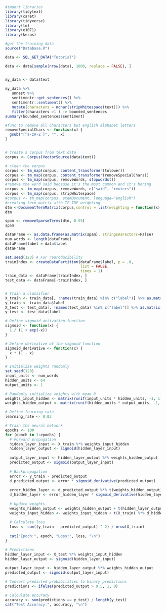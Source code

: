 ```{r}
#import libraries
library(tidytext)
library(caret)
library(tidyverse)
library(tm)
library(e1071)
library(keras)
```


```{r}
#get the training data
source("Database.R")

data <- SQL_GET_DATA("Tutorial")

data <- data[sample(nrow(data), 1000, replace = FALSE), ]


my_data <- data$text
  
my_data %>% 
   unnest %>% 
   sentimentr::get_sentences() %>% 
   sentimentr::sentiment() %>% 
   mutate(characters = nchar(stripWhitespace(text))) %>% 
   filter(characters >1 ) -> bounded_sentences 
summary(bounded_sentences$sentiment)

```


```{r}
#func to remove all characters but english alphabet letters
removeSpecialChars <- function(x) {
  gsub("[^a-zA-Z ]", "", x)
}


# Create a corpus from text data
corpus <- Corpus(VectorSource(data$text))

# clean the corpus
corpus <- tm_map(corpus, content_transformer(tolower))
corpus <- tm_map(corpus, content_transformer(removeSpecialChars))
corpus <- tm_map(corpus, removeWords, stopwords())
#remove the word said because it's the most common and it's boring
corpus <- tm_map(corpus, removeWords, c("said", "reuters"))
corpus <- tm_map(corpus, stripWhitespace)
#corpus <- tm_map(corpus, stemDocument, language="english")
#creating term matrix with TF-IDF weighting
dtm <-DocumentTermMatrix(corpus,control = list(weighting = function(x) weightTfIdf(x, normalize = TRUE)))
dtm
```


```{r}
spam <- removeSparseTerms(dtm, 0.95)
spam
```



```{r}
dataFrame <- as.data.frame(as.matrix(spam), stringsAsFactors=False)
num_words <- length(dataFrame)
dataFrame$label = data$label
dataFrame
```

```{r}
set.seed(123) # For reproducibility
trainIndex <- createDataPartition(dataFrame$label, p = .8, 
                                  list = FALSE, 
                                  times = 1)
train_data <- dataFrame[trainIndex, ]
test_data <- dataFrame[-trainIndex, ]


# Train a classifier
X_train <- train_data[, !names(train_data) %in% c("label")] %>% as.matrix()
y_train <- train_data$label
X_test <- test_data[, !names(test_data) %in% c("label")] %>% as.matrix()
y_test <- test_data$label

# Define sigmoid activation function
sigmoid <- function(x) {
  1 / (1 + exp(-x))
}

# Define derivative of the sigmoid function
sigmoid_derivative <- function(x) {
  x * (1 - x)
}

# Initialize weights randomly
set.seed(123)
input_units <- num_words
hidden_units <- 64
output_units <- 1

# Randomly initialize weights with mean 0
weights_input_hidden <- matrix(runif(input_units * hidden_units, -1, 1), nrow = input_units)
weights_hidden_output <- matrix(runif(hidden_units * output_units, -1, 1), nrow = hidden_units)

# Define learning rate
learning_rate <- 0.03

# Train the neural network
epochs <- 100
for (epoch in 1:epochs) {
  # Forward propagation
  hidden_layer_input <- X_train %*% weights_input_hidden
  hidden_layer_output <- sigmoid(hidden_layer_input)
  
  output_layer_input <- hidden_layer_output %*% weights_hidden_output
  predicted_output <- sigmoid(output_layer_input)
  
  # Backpropagation
  error <- y_train - predicted_output
  d_predicted_output <- error * sigmoid_derivative(predicted_output)
  
  error_hidden_layer <- d_predicted_output %*% t(weights_hidden_output)
  d_hidden_layer <- error_hidden_layer * sigmoid_derivative(hidden_layer_output)
  
  # Update weights
  weights_hidden_output <- weights_hidden_output + t(hidden_layer_output) %*% d_predicted_output * learning_rate
  weights_input_hidden <- weights_input_hidden + t(X_train) %*% d_hidden_layer * learning_rate
  
  # Calculate loss
  loss <- sum((y_train - predicted_output) ^ 2) / nrow(X_train)
  
  cat("Epoch:", epoch, "Loss:", loss, "\n")
}

# Predictions
hidden_layer_input <- X_test %*% weights_input_hidden
hidden_layer_output <- sigmoid(hidden_layer_input)
  
output_layer_input <- hidden_layer_output %*% weights_hidden_output
predicted_output <- sigmoid(output_layer_input)

# Convert predicted probabilities to binary predictions
predictions <- ifelse(predicted_output > 0.5, 1, 0)

# Calculate accuracy
accuracy <- sum(predictions == y_test) / length(y_test)
cat("Test Accuracy:", accuracy, "\n")
```

